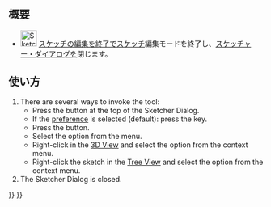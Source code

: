<languages/>

{{Docnav/ja
|[[Sketcher_MirrorSketch/ja|スケッチを鏡像化]]
|[[Sketcher_ViewSketch/ja|スケッチを表示]]
|[[Sketcher_Workbench/ja|スケッチッチャーワークベンチ]]
|IconL=Sketcher_MirrorSketch.svg
|IconR=Sketcher_ViewSketch.svg
|IconC=Workbench_Sketcher.svg
}}

{{GuiCommand/ja
|Name=Sketcher LeaveSketch
|Name/ja=スケッチャー・スケッチの編集を終了
|MenuLocation=スケッチ → スケッチの編集を終了
|Workbenches=[[Sketcher_Workbench/ja|スケッチッチャー]]
|SeeAlso=[[Sketcher_EditSketch/ja|スケッチャー・スケッチを編集]]
}}

<span id="Description"></span>
== 概要 ==

<div class="mw-translate-fuzzy">
* [[Image:Sketcher_LeaveSketch.svg|32px]] [[Sketcher_LeaveSketch/ja|スケッチの編集を終了]]でスケッチ編集モードを終了し、[[Sketcher_Dialog/ja|スケッチャー・ダイアログ]]を閉じます。
</div>

<span id="Usage"></span>
== 使い方 ==

# There are several ways to invoke the tool:
#* Press the {{Button|Close}} button at the top of the Sketcher Dialog.
#* If the {{MenuCommand|Esc key can leave sketch edit mode}} [[Sketcher_Preferences#General|preference]] is selected (default): press the {{KEY|Esc}} key.
#* Press the {{Button|[[Image:Sketcher_LeaveSketch.svg|16px]] [[Sketcher_LeaveSketch|Leave Sketch]]}} button.
#* Select the {{MenuCommand|Sketch → [[Image:Sketcher_LeaveSketch.svg|16px]] Leave Sketch}} option from the menu.
#* Right-click in the [[3D_View|3D View]] and select the {{MenuCommand|[[Image:Sketcher_LeaveSketch.svg|16px]] Leave Sketch}} option from the context menu.
#* Right-click the sketch in the [[Tree_View|Tree View]] and select the {{MenuCommand|Finish Editing}} option from the context menu.
# The Sketcher Dialog is closed.


{{Docnav/ja
|[[Sketcher_MirrorSketch/ja|スケッチを鏡像化]]
|[[Sketcher_ViewSketch/ja|スケッチを表示]]
|[[Sketcher_Workbench/ja|スケッチッチャーワークベンチ]]
|IconL=Sketcher_MirrorSketch.svg
|IconR=Sketcher_ViewSketch.svg
|IconC=Workbench_Sketcher.svg
}}

{{Sketcher_Tools_navi{{#translation:}}}}
{{Userdocnavi{{#translation:}}}}